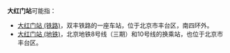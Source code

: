 '''大红门站'''可能指：
*[[大红门站_(铁路)|大红门站 (铁路)]]，双丰铁路的一座车站，位于北京市丰台区，南四环外。
*[[大红门站_(地铁)|大红门站 (地铁)]]，北京地铁8号线（三期）和10号线的换乘站，也位于北京市丰台区。
{{disambig|cat=四字车站名消歧义}}